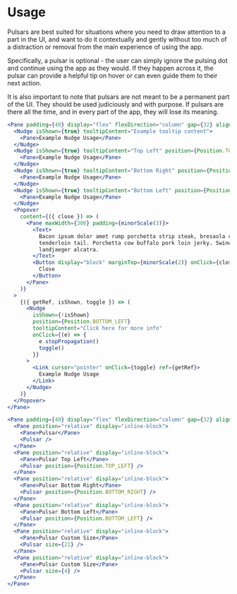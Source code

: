 # Usage

Pulsars are best suited for situations where you need to draw attention to a part in the UI, and want to do it contextually and gently without too much of a distraction or removal from the main experience of using the app.

Specifically, a pulsar is optional - the user can simply ignore the pulsing dot and continue using the app as they would. If they happen across it, the pulsar can provide a helpful tip on hover or can even guide them to their next action.

It is also important to note that pulsars are not meant to be a permanent part of the UI. They should be used judiciously and with purpose. If pulsars are there all the time, and in every part of the app, they will lose its meaning.

```jsx
<Pane padding={40} display="flex" flexDirection="column" gap={32} alignItems="flex-start">
  <Nudge isShown={true} tooltipContent="Example tooltip content">
    <Pane>Example Nudge Usage</Pane>
  </Nudge>
  <Nudge isShown={true} tooltipContent="Top Left" position={Position.TOP_LEFT}>
    <Pane>Example Nudge Usage</Pane>
  </Nudge>
  <Nudge isShown={true} tooltipContent="Bottom Right" position={Position.BOTTOM_RIGHT}>
    <Pane>Example Nudge Usage</Pane>
  </Nudge>
  <Nudge isShown={true} tooltipContent="Bottom Left" position={Position.BOTTOM_LEFT}>
    <Pane>Example Nudge Usage</Pane>
  </Nudge>
  <Popover
    content={({ close }) => (
      <Pane maxWidth={300} padding={minorScale(3)}>
        <Text>
          Bacon ipsum dolor amet rump porchetta strip steak, bresaola chuck boudin beef ribs short ribs buffalo meatball
          tenderloin tail. Porchetta cow buffalo pork loin jerky. Swine turkey boudin tri-tip corned beef bacon pig
          landjaeger alcatra.
        </Text>
        <Button display="block" marginTop={minorScale(2)} onClick={close}>
          Close
        </Button>
      </Pane>
    )}
  >
    {({ getRef, isShown, toggle }) => (
      <Nudge
        isShown={!isShown}
        position={Position.BOTTOM_LEFT}
        tooltipContent="Click here for more info"
        onClick={(e) => {
          e.stopPropagation()
          toggle()
        }}
      >
        <Link cursor="pointer" onClick={toggle} ref={getRef}>
          Example Nudge Usage
        </Link>
      </Nudge>
    )}
  </Popover>
</Pane>
```

```jsx
<Pane padding={40} display="flex" flexDirection="column" gap={32} alignItems="flex-start">
  <Pane position="relative" display="inline-block">
    <Pane>Pulsar</Pane>
    <Pulsar />
  </Pane>
  <Pane position="relative" display="inline-block">
    <Pane>Pulsar Top Left</Pane>
    <Pulsar position={Position.TOP_LEFT} />
  </Pane>
  <Pane position="relative" display="inline-block">
    <Pane>Pulsar Bottom Right</Pane>
    <Pulsar position={Position.BOTTOM_RIGHT} />
  </Pane>
  <Pane position="relative" display="inline-block">
    <Pane>Pulsar Bottom Left</Pane>
    <Pulsar position={Position.BOTTOM_LEFT} />
  </Pane>
  <Pane position="relative" display="inline-block">
    <Pane>Pulsar Custom Size</Pane>
    <Pulsar size={21} />
  </Pane>
  <Pane position="relative" display="inline-block">
    <Pane>Pulsar Custom Size</Pane>
    <Pulsar size={4} />
  </Pane>
</Pane>
```
